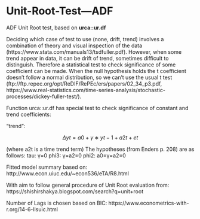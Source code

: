 # Unit-Root-Test---ADF

ADF Unit Root test, based on **urca::ur.df**

Deciding  which  case of test  to  use (none, drift, trend)  involves  a  combination  of  theory  and  visual  inspection  of  the  data (https://www.stata.com/manuals13/tsdfuller.pdf).
However, when some trend appear in data, it can be drift of trend, sometimes difficult to distinguish.
Therefore a statistical test to check significance of some coefficient can be made.
When the null hypothesis holds the t coefficient doesn’t follow a normal distribution, so we can’t use the usual t test (ftp://ftp.repec.org/opt/ReDIF/RePEc/ers/papers/02_34_p3.pdf, https://www.real-statistics.com/time-series-analysis/stochastic-processes/dickey-fuller-test/).

Function urca::ur.df has special test to check significance of constant and trend coefficients:  

"trend": 

$$Δ yt=a0+γ∗yt−1+a2t+et $$


(where a2t
is a time trend term) The hypotheses (from Enders p. 208) are as follows:
tau: γ=0
phi3: γ=a2=0
phi2: a0=γ=a2=0






Fitted model summary based on: http://www.econ.uiuc.edu/~econ536/eTA/R8.html

With aim to follow general procedure of Unit Root evaluation from:
https://shishirshakya.blogspot.com/search?q=unit+root

Number of Lags is chosen based on BIC:
https://www.econometrics-with-r.org/14-6-llsuic.html

